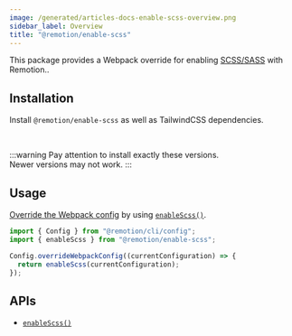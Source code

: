 ```yaml
---
image: /generated/articles-docs-enable-scss-overview.png
sidebar_label: Overview
title: "@remotion/enable-scss"
---
```



This package provides a Webpack override for enabling [SCSS/SASS](https://sass-lang.com/) with Remotion..

## Installation

Install `@remotion/enable-scss` as well as TailwindCSS dependencies.

<Installation pkg="@remotion/enable-scss sass@1.77.2 sass-loader@14.2.1 css-loader@5.2.7" />

<br />

:::warning
Pay attention to install exactly these versions.  
Newer versions may not work.
:::

## Usage

[Override the Webpack config](/docs/webpack) by using [`enableScss()`](/docs/enable-scss/enable-scss).

```ts twoslash title="remotion.config.ts"
import { Config } from "@remotion/cli/config";
import { enableScss } from "@remotion/enable-scss";

Config.overrideWebpackConfig((currentConfiguration) => {
  return enableScss(currentConfiguration);
});
```

## APIs

- [`enableScss()`](/docs/enable-scss/enable-scss)
